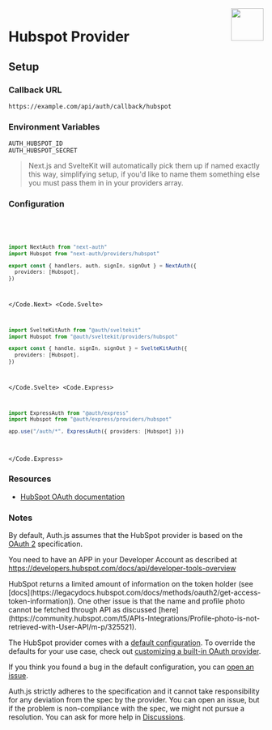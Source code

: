 
<img align="right" src="/img/providers/hubspot.svg" height="64" width="64" />

# Hubspot Provider

## Setup

### Callback URL

```
https://example.com/api/auth/callback/hubspot
```

### Environment Variables

```
AUTH_HUBSPOT_ID
AUTH_HUBSPOT_SECRET
```

> Next.js and SvelteKit will automatically pick them up if named exactly this way, simplifying
> setup, if you'd like to name them something else you must pass them in in your providers array.

### Configuration

<Code>
  <Code.Next>

```ts filename="/auth.ts"
import NextAuth from "next-auth"
import Hubspot from "next-auth/providers/hubspot"

export const { handlers, auth, signIn, signOut } = NextAuth({
  providers: [Hubspot],
})
```

  </Code.Next>
  <Code.Svelte>

```ts filename="/src/auth.ts"
import SvelteKitAuth from "@auth/sveltekit"
import Hubspot from "@auth/sveltekit/providers/hubspot"

export const { handle, signIn, signOut } = SvelteKitAuth({
  providers: [Hubspot],
})
```

  </Code.Svelte>
  <Code.Express>

```ts filename="/src/app.ts"
import ExpressAuth from "@auth/express"
import Hubspot from "@auth/express/providers/hubspot"

app.use("/auth/*", ExpressAuth({ providers: [Hubspot] }))
```

  </Code.Express>
</Code>

### Resources

- [HubSpot OAuth documentation](https://developers.hubspot.com/docs/api/oauth-quickstart-guide)

### Notes

By default, Auth.js assumes that the HubSpot provider is
based on the [OAuth 2](https://www.rfc-editor.org/rfc/rfc6749.html) specification.

You need to have an APP in your Developer Account as described at https://developers.hubspot.com/docs/api/developer-tools-overview

<Callout>
  HubSpot returns a limited amount of information on the token holder (see
  [docs](https://legacydocs.hubspot.com/docs/methods/oauth2/get-access-token-information)).
  One other issue is that the name and profile photo cannot be fetched through
  API as discussed
  [here](https://community.hubspot.com/t5/APIs-Integrations/Profile-photo-is-not-retrieved-with-User-API/m-p/325521).
</Callout>

The HubSpot provider comes with a [default configuration](https://github.com/nextauthjs/next-auth/blob/main/packages/core/src/providers/hubspot.ts).
To override the defaults for your use case, check out [customizing a built-in OAuth provider](https://authjs.dev/guides/providers/custom-provider#override-default-options).

If you think you found a bug in the default configuration, you can [open an issue](https://authjs.dev/new/provider-issue).

Auth.js strictly adheres to the specification and it cannot take responsibility for any deviation from
the spec by the provider. You can open an issue, but if the problem is non-compliance with the spec,
we might not pursue a resolution. You can ask for more help in [Discussions](https://authjs.dev/new/github-discussions).
